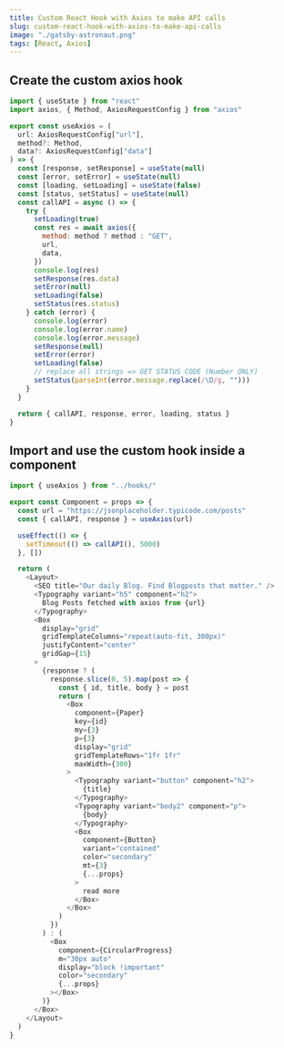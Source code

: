 ```yaml
---
title: Custom React Hook with Axios to make API calls
slug: custom-react-hook-with-axios-to-make-api-calls
image: "./gatsby-astronaut.png"
tags: [React, Axios]
---
```


## Create the custom axios hook

```js
import { useState } from "react"
import axios, { Method, AxiosRequestConfig } from "axios"

export const useAxios = (
  url: AxiosRequestConfig["url"],
  method?: Method,
  data?: AxiosRequestConfig["data"]
) => {
  const [response, setResponse] = useState(null)
  const [error, setError] = useState(null)
  const [loading, setLoading] = useState(false)
  const [status, setStatus] = useState(null)
  const callAPI = async () => {
    try {
      setLoading(true)
      const res = await axios({
        method: method ? method : "GET",
        url,
        data,
      })
      console.log(res)
      setResponse(res.data)
      setError(null)
      setLoading(false)
      setStatus(res.status)
    } catch (error) {
      console.log(error)
      console.log(error.name)
      console.log(error.message)
      setResponse(null)
      setError(error)
      setLoading(false)
      // replace all strings => GET STATUS CODE (Number ONLY)
      setStatus(parseInt(error.message.replace(/\D/g, "")))
    }
  }

  return { callAPI, response, error, loading, status }
}
```

## Import and use the custom hook inside a component

```js
import { useAxios } from "../hooks/"

export const Component = props => {
  const url = "https://jsonplaceholder.typicode.com/posts"
  const { callAPI, response } = useAxios(url)

  useEffect(() => {
    setTimeout(() => callAPI(), 5000)
  }, [])

  return (
    <Layout>
      <SEO title="Our daily Blog. Find Blogposts that matter." />
      <Typography variant="h5" component="h2">
        Blog Posts fetched with axios from {url}
      </Typography>
      <Box
        display="grid"
        gridTemplateColumns="repeat(auto-fit, 300px)"
        justifyContent="center"
        gridGap={15}
      >
        {response ? (
          response.slice(0, 5).map(post => {
            const { id, title, body } = post
            return (
              <Box
                component={Paper}
                key={id}
                my={3}
                p={3}
                display="grid"
                gridTemplateRows="1fr 1fr"
                maxWidth={300}
              >
                <Typography variant="button" component="h2">
                  {title}
                </Typography>
                <Typography variant="body2" component="p">
                  {body}
                </Typography>
                <Box
                  component={Button}
                  variant="contained"
                  color="secondary"
                  mt={3}
                  {...props}
                >
                  read more
                </Box>
              </Box>
            )
          })
        ) : (
          <Box
            component={CircularProgress}
            m="30px auto"
            display="block !important"
            color="secondary"
            {...props}
          ></Box>
        )}
      </Box>
    </Layout>
  )
}
```
